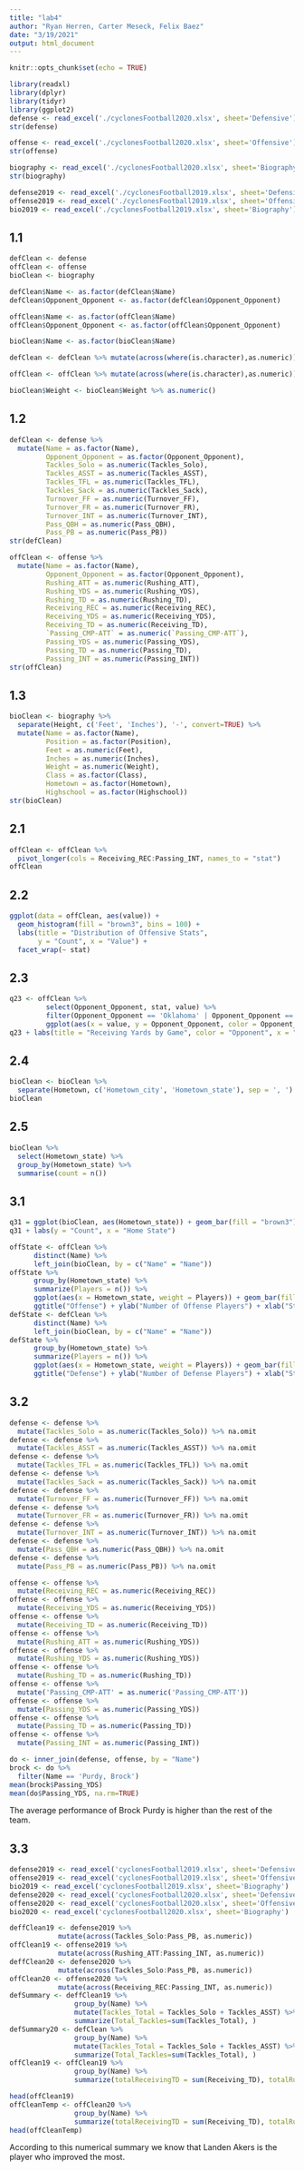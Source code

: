 ```yaml
---
title: "lab4"
author: "Ryan Herren, Carter Meseck, Felix Baez"
date: "3/19/2021"
output: html_document
---
```

```r
knitr::opts_chunk$set(echo = TRUE)
```

```r
library(readxl)
library(dplyr)
library(tidyr)
library(ggplot2)
defense <- read_excel('./cyclonesFootball2020.xlsx', sheet='Defensive')
str(defense)

offense <- read_excel('./cyclonesFootball2020.xlsx', sheet='Offensive')
str(offense)

biography <- read_excel('./cyclonesFootball2020.xlsx', sheet='Biography')
str(biography)

defense2019 <- read_excel('./cyclonesFootball2019.xlsx', sheet='Defensive')
offense2019 <- read_excel('./cyclonesFootball2019.xlsx', sheet='Offensive')
bio2019 <- read_excel('./cyclonesFootball2019.xlsx', sheet='Biography')
```
## 1.1
```r
defClean <- defense
offClean <- offense
bioClean <- biography

defClean$Name <- as.factor(defClean$Name)
defClean$Opponent_Opponent <- as.factor(defClean$Opponent_Opponent)

offClean$Name <- as.factor(offClean$Name)
offClean$Opponent_Opponent <- as.factor(offClean$Opponent_Opponent)

bioClean$Name <- as.factor(bioClean$Name)

defClean <- defClean %>% mutate(across(where(is.character),as.numeric))

offClean <- offClean %>% mutate(across(where(is.character),as.numeric))

bioClean$Weight <- bioClean$Weight %>% as.numeric()
```
## 1.2
```r
defClean <- defense %>%
  mutate(Name = as.factor(Name),
         Opponent_Opponent = as.factor(Opponent_Opponent),
         Tackles_Solo = as.numeric(Tackles_Solo),
         Tackles_ASST = as.numeric(Tackles_ASST),
         Tackles_TFL = as.numeric(Tackles_TFL),
         Tackles_Sack = as.numeric(Tackles_Sack),
         Turnover_FF = as.numeric(Turnover_FF),
         Turnover_FR = as.numeric(Turnover_FR),
         Turnover_INT = as.numeric(Turnover_INT),
         Pass_QBH = as.numeric(Pass_QBH),
         Pass_PB = as.numeric(Pass_PB))
str(defClean)
```

```r
offClean <- offense %>%
  mutate(Name = as.factor(Name),
         Opponent_Opponent = as.factor(Opponent_Opponent),
         Rushing_ATT = as.numeric(Rushing_ATT),
         Rushing_YDS = as.numeric(Rushing_YDS),
         Rushing_TD = as.numeric(Rushing_TD),
         Receiving_REC = as.numeric(Receiving_REC),
         Receiving_YDS = as.numeric(Receiving_YDS),
         Receiving_TD = as.numeric(Receiving_TD),
         `Passing_CMP-ATT` = as.numeric(`Passing_CMP-ATT`),
         Passing_YDS = as.numeric(Passing_YDS),
         Passing_TD = as.numeric(Passing_TD),
         Passing_INT = as.numeric(Passing_INT))
str(offClean)
```
## 1.3
```r
bioClean <- biography %>%
  separate(Height, c('Feet', 'Inches'), '-', convert=TRUE) %>%
  mutate(Name = as.factor(Name),
         Position = as.factor(Position),
         Feet = as.numeric(Feet),
         Inches = as.numeric(Inches),
         Weight = as.numeric(Weight),
         Class = as.factor(Class),
         Hometown = as.factor(Hometown),
         Highschool = as.factor(Highschool))
str(bioClean)
```
## 2.1
```r
offClean <- offClean %>% 
  pivot_longer(cols = Receiving_REC:Passing_INT, names_to = "stat")
offClean
```
## 2.2
```r
ggplot(data = offClean, aes(value)) +
  geom_histogram(fill = "brown3", bins = 100) + 
  labs(title = "Distribution of Offensive Stats",
       y = "Count", x = "Value") + 
  facet_wrap(~ stat)
```

## 2.3

```r
q23 <- offClean %>%
         select(Opponent_Opponent, stat, value) %>%
         filter(Opponent_Opponent == 'Oklahoma' | Opponent_Opponent == 'Oregon', stat == 'Receiving_YDS') %>%
         ggplot(aes(x = value, y = Opponent_Opponent, color = Opponent_Opponent)) + geom_point(position = 'jitter')
q23 + labs(title = "Receiving Yards by Game", color = "Opponent", x = "Opponent", y = "Yards")
```

## 2.4
```r
bioClean <- bioClean %>%
  separate(Hometown, c('Hometown_city', 'Hometown_state'), sep = ', ')
bioClean
```

## 2.5
```r
bioClean %>%
  select(Hometown_state) %>%
  group_by(Hometown_state) %>%
  summarise(count = n())
```
## 3.1
```r
q31 = ggplot(bioClean, aes(Hometown_state)) + geom_bar(fill = "brown3")+ coord_flip() + theme(axis.text.x = element_text(angle = 90))
q31 + labs(y = "Count", x = "Home State")
```

```r
offState <- offClean %>%
      distinct(Name) %>%
      left_join(bioClean, by = c("Name" = "Name"))
offState %>%
      group_by(Hometown_state) %>% 
      summarize(Players = n()) %>%
      ggplot(aes(x = Hometown_state, weight = Players)) + geom_bar(fill = "brown3") + coord_flip() +
      ggtitle("Offense") + ylab("Number of Offense Players") + xlab("State")
defState <- defClean %>%
      distinct(Name) %>%
      left_join(bioClean, by = c("Name" = "Name"))
defState %>%
      group_by(Hometown_state) %>% 
      summarize(Players = n()) %>%
      ggplot(aes(x = Hometown_state, weight = Players)) + geom_bar(fill = "brown3") + coord_flip() +
      ggtitle("Defense") + ylab("Number of Defense Players") + xlab("State")
```


## 3.2
```r
defense <- defense %>%
  mutate(Tackles_Solo = as.numeric(Tackles_Solo)) %>% na.omit
defense <- defense %>%
  mutate(Tackles_ASST = as.numeric(Tackles_ASST)) %>% na.omit
defense <- defense %>%
  mutate(Tackles_TFL = as.numeric(Tackles_TFL)) %>% na.omit
defense <- defense %>%
  mutate(Tackles_Sack = as.numeric(Tackles_Sack)) %>% na.omit
defense <- defense %>%
  mutate(Turnover_FF = as.numeric(Turnover_FF)) %>% na.omit
defense <- defense %>%
  mutate(Turnover_FR = as.numeric(Turnover_FR)) %>% na.omit
defense <- defense %>%
  mutate(Turnover_INT = as.numeric(Turnover_INT)) %>% na.omit
defense <- defense %>%
  mutate(Pass_QBH = as.numeric(Pass_QBH)) %>% na.omit
defense <- defense %>%
  mutate(Pass_PB = as.numeric(Pass_PB)) %>% na.omit
```
 
```r
offense <- offense %>%
  mutate(Receiving_REC = as.numeric(Receiving_REC)) 
offense <- offense %>%
  mutate(Receiving_YDS = as.numeric(Receiving_YDS)) 
offense <- offense %>%
  mutate(Receiving_TD = as.numeric(Receiving_TD))
offense <- offense %>%
  mutate(Rushing_ATT = as.numeric(Rushing_YDS))
offense <- offense %>%
  mutate(Rushing_YDS = as.numeric(Rushing_YDS))
offense <- offense %>%
  mutate(Rushing_TD = as.numeric(Rushing_TD))
offense <- offense %>%
  mutate('Passing_CMP-ATT' = as.numeric('Passing_CMP-ATT'))
offense <- offense %>%
  mutate(Passing_YDS = as.numeric(Passing_YDS))
offense <- offense %>%
  mutate(Passing_TD = as.numeric(Passing_TD))
offense <- offense %>%
  mutate(Passing_INT = as.numeric(Passing_INT))
```

```r
do <- inner_join(defense, offense, by = "Name")
brock <- do %>%
  filter(Name == 'Purdy, Brock')
mean(brock$Passing_YDS) 
mean(do$Passing_YDS, na.rm=TRUE)
```
The average performance of Brock Purdy is higher than the rest of the team.

## 3.3
```r
defense2019 <- read_excel('cyclonesFootball2019.xlsx', sheet='Defensive')
offense2019 <- read_excel('cyclonesFootball2019.xlsx', sheet='Offensive')
bio2019 <- read_excel('cyclonesFootball2019.xlsx', sheet='Biography')
defense2020 <- read_excel('cyclonesFootball2020.xlsx', sheet='Defensive')
offense2020 <- read_excel('cyclonesFootball2020.xlsx', sheet='Offensive')
bio2020 <- read_excel('cyclonesFootball2020.xlsx', sheet='Biography')
```

```r
deffClean19 <- defense2019 %>%
            mutate(across(Tackles_Solo:Pass_PB, as.numeric))
offClean19 <- offense2019 %>%
            mutate(across(Rushing_ATT:Passing_INT, as.numeric))
deffClean20 <- defense2020 %>%
            mutate(across(Tackles_Solo:Pass_PB, as.numeric))
offClean20 <- offense2020 %>%
            mutate(across(Receiving_REC:Passing_INT, as.numeric))
defSummary <- deffClean19 %>%
                group_by(Name) %>%
                mutate(Tackles_Total = Tackles_Solo + Tackles_ASST) %>%
                summarize(Total_Tackles=sum(Tackles_Total), )
defSummary20 <- defClean %>%
                group_by(Name) %>%
                mutate(Tackles_Total = Tackles_Solo + Tackles_ASST) %>%
                summarize(Total_Tackles=sum(Tackles_Total), )
offClean19 <- offClean19 %>%
                group_by(Name) %>%
                summarize(totalReceivingTD = sum(Receiving_TD), totalRushingTD = sum(Rushing_TD), meanReceivingTD = mean(Receiving_TD), meanRushingTD = mean(Rushing_TD))

head(offClean19)
offCleanTemp <- offClean20 %>%
                group_by(Name) %>%
                summarize(totalReceivingTD = sum(Receiving_TD), totalRushingTD = sum(Rushing_TD), meanReceivingTD = mean(Receiving_TD), meanRushingTD = mean(Rushing_TD))
head(offCleanTemp)
```
According to this numerical summary we know that Landen Akers is the player who improved the most.

